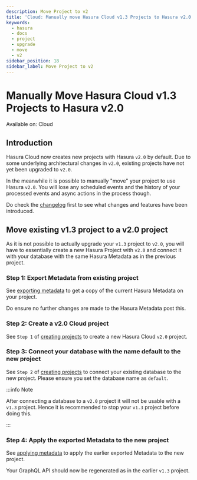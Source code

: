 ```yaml
---
description: Move Project to v2
title: 'Cloud: Manually move Hasura Cloud v1.3 Projects to Hasura v2.0'
keywords:
  - hasura
  - docs
  - project
  - upgrade
  - move
  - v2
sidebar_position: 18
sidebar_label: Move Project to v2
---
```



# Manually Move Hasura Cloud v1.3 Projects to Hasura v2.0

<div className="badge badge--primary heading-badge">Available on: Cloud</div>

## Introduction

Hasura Cloud now creates new projects with Hasura `v2.0` by default. Due to some underlying architectural changes in
`v2.0`, existing projects have not yet been upgraded to `v2.0`.

In the meanwhile it is possible to manually "move" your project to use Hasura `v2.0`. You will lose any scheduled events
and the history of your processed events and async actions in the process though.

Do check the [changelog](https://github.com/hasura/graphql-engine/releases) first to see what changes and features have
been introduced.

## Move existing v1.3 project to a v2.0 project

As it is not possible to actually upgrade your `v1.3` project to `v2.0`, you will have to essentially create a new
Hasura Project with `v2.0` and connect it with your database with the same Hasura Metadata as in the previous project.

### Step 1: Export Metadata from existing project

See [exporting metadata](/migrations-metadata-seeds/manage-metadata.mdx) to get a copy of the current Hasura Metadata on
your project.

Do ensure no further changes are made to the Hasura Metadata post this.

### Step 2: Create a v2.0 Cloud project

See `Step 1` of [creating projects](/projects/create.mdx) to create a new Hasura Cloud `v2.0` project.

### Step 3: Connect your database with the name **default** to the new project

See `Step 2` of [creating projects](/projects/create.mdx) to connect your existing database to the new project. Please
ensure you set the database name as `default`.

:::info Note

After connecting a database to a `v2.0` project it will not be usable with a `v1.3` project. Hence it is recommended to
stop your `v1.3` project before doing this.

:::

### Step 4: Apply the exported Metadata to the new project

See [applying metadata](/migrations-metadata-seeds/manage-metadata.mdx) to apply the earlier exported Metadata to the
new project.

Your GraphQL API should now be regenerated as in the earlier `v1.3` project.
